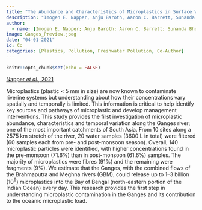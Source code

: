 ```yaml
---
title: "The Abundance and Characteristics of Microplastics in Surface Water in the Transboundary Ganges River"
description: "Imogen E. Napper, Anju Baroth, Aaron C. Barrett, Sunanda Bhola. Gawsia W. Chowdhuryd, Bede F.R. Davies, Emily M. Duncan, Sumit Kumar, Sarah E. Nelms, Md Nazmul Hasan Niloy, Bushra Nishat, Taylor Maddalene, Richard C. Thompson & Heather Koldewey."
author:
  - name: [Imogen E. Napper; Anju Baroth; Aaron C. Barrett; Sunanda Bhola. Gawsia W. Chowdhuryd; Bede Ffinian Rowe Davies; Emily M. Duncan; Sumit Kumar; Sarah E. Nelms; Md Nazmul Hasan Niloy; Bushra Nishat; Taylor Maddalene; Richard C. Thompson; Heather Koldewey]
image: Ganges_Preview.jpeg
date: "04-01-2021"
id: Co
categories: [Plastics, Pollution, Freshwater Pollution, Co-Author]
---
```


```r
knitr::opts_chunk$set(echo = FALSE)
```

[Napper *et al.,* 2021](https://www.sciencedirect.com/science/article/pii/S0269749120370378)

Microplastics (plastic < 5 mm in size) are now known to contaminate riverine systems but understanding about how their concentrations vary spatially and temporally is limited. This information is critical to help identify key sources and pathways of microplastic and develop management interventions. This study provides the first investigation of microplastic abundance, characteristics and temporal variation along the Ganges river; one of the most important catchments of South Asia. From 10 sites along a 2575 km stretch of the river, 20 water samples (3600 L in total) were filtered (60 samples each from pre- and post-monsoon season). Overall, 140 microplastic particles were identified, with higher concentrations found in the pre-monsoon (71.6%) than in post-monsoon (61.6%) samples. The majority of microplastics were fibres (91%) and the remaining were fragments (9%). We estimate that the Ganges, with the combined flows of the Brahmaputra and Meghna rivers (GBM), could release up to 1–3 billion (10$^9$) microplastics into the Bay of Bengal (north-eastern portion of the Indian Ocean) every day. This research provides the first step in understanding microplastic contamination in the Ganges and its contribution to the oceanic microplastic load.


